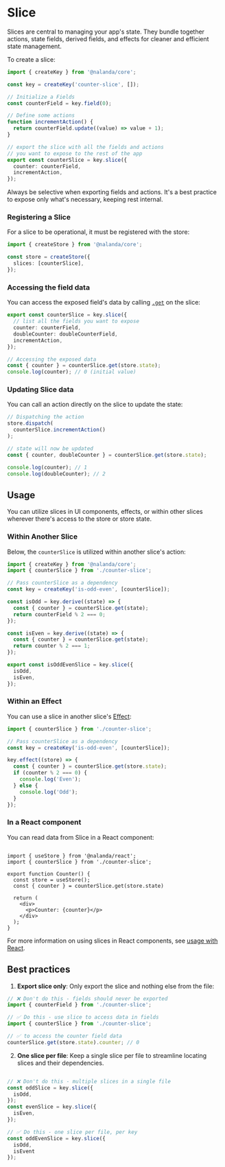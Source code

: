 
# Slice

Slices are central to managing your app's state. They bundle together actions, state fields, derived fields, and effects for cleaner and efficient state management.


To create a slice:

```ts filename="counter-slice.ts"
import { createKey } from '@nalanda/core';

const key = createKey('counter-slice', []);

// Initialize a Fields
const counterField = key.field(0);

// Define some actions
function incrementAction() {
  return counterField.update((value) => value + 1);
}

// export the slice with all the fields and actions 
// you want to expose to the rest of the app
export const counterSlice = key.slice({
  counter: counterField,
  incrementAction,
});
```

<Callout>
Always be selective when exporting fields and actions. It's a best practice to expose only what's necessary, keeping rest internal.
</Callout>

### Registering a Slice

For a slice to be operational, it must be registered with the store:

```ts
import { createStore } from '@nalanda/core';

const store = createStore({
  slices: [counterSlice],
});
```

### Accessing the field data

You can access the exposed field's data by calling [`.get`](/docs/api/slice/) on the slice:

```ts
export const counterSlice = key.slice({
  // list all the fields you want to expose
  counter: counterField,
  doubleCounter: doubleCounterField,
  incrementAction,
});

// Accessing the exposed data
const { counter } = counterSlice.get(store.state);
console.log(counter); // 0 (initial value)
```

### Updating Slice data

You can call an action directly on the slice to update the state:

```ts
// Dispatching the action
store.dispatch(
  counterSlice.incrementAction()
);

// state will now be updated
const { counter, doubleCounter } = counterSlice.get(store.state);

console.log(counter); // 1
console.log(doubleCounter); // 2
```



## Usage

You can utilize slices in UI components, effects, or within other slices wherever there's access to the store or store state.


### Within Another Slice

Below, the `counterSlice` is utilized within another slice's action:

```ts filename="is-odd-even-slice.ts"
import { createKey } from '@nalanda/core';
import { counterSlice } from './counter-slice';

// Pass counterSlice as a dependency
const key = createKey('is-odd-even', [counterSlice]); 

const isOdd = key.derive((state) => {
  const { counter } = counterSlice.get(state);
  return counterField % 2 === 0;
});

const isEven = key.derive((state) => {
  const { counter } = counterSlice.get(state);
  return counter % 2 === 1;
});

export const isOddEvenSlice = key.slice({
  isOdd,
  isEven,
});
```

### Within an Effect

You can use a slice in another slice's [Effect](/docs/guide/effects/):

```ts filename="is-odd-even-slice.ts"
import { counterSlice } from './counter-slice';

// Pass counterSlice as a dependency
const key = createKey('is-odd-even', [counterSlice]); 

key.effect((store) => {
  const { counter } = counterSlice.get(store.state);
  if (counter % 2 === 0) {
    console.log('Even');
  } else {
    console.log('Odd');
  }
});
```



### In a React component

You can read data from Slice in a React component:

```tsx filename="Counter.tsx"

import { useStore } from '@nalanda/react';
import { counterSlice } from './counter-slice';

export function Counter() {
  const store = useStore();
  const { counter } = counterSlice.get(store.state)

  return (
    <div>
      <p>Counter: {counter}</p>
    </div>
  );
}
```

For more information on using slices in React components, see [usage with React](/docs/guide/react/).

## Best practices

1. **Export slice only**: Only export the slice and nothing else from the file:

```ts filename="is-odd-even-slice.ts"
// ❌ Don't do this - fields should never be exported
import { counterField } from './counter-slice';

// ✅ Do this - use slice to access data in fields
import { counterSlice } from './counter-slice';

// ✅ to access the counter field data
counterSlice.get(store.state).counter; // 0
```


2. **One slice per file**: Keep a single slice per file to streamline locating slices and their dependencies.

```ts filename="is-odd-even-slice.ts"

// ❌ Don't do this - multiple slices in a single file
const oddSlice = key.slice({
  isOdd,
});
const evenSlice = key.slice({
  isEven,
});

// ✅ Do this - one slice per file, per key
const oddEvenSlice = key.slice({
  isOdd,
  isEvent
});
```


